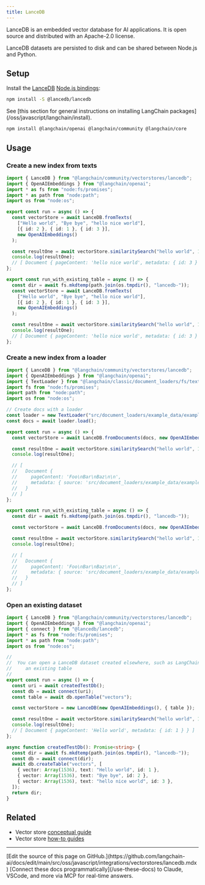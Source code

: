 ```yaml
---
title: LanceDB
---
```


LanceDB is an embedded vector database for AI applications. It is open source and distributed with an Apache-2.0 license.

LanceDB datasets are persisted to disk and can be shared between Node.js and Python.

## Setup

Install the [LanceDB](https://github.com/lancedb/lancedb) [Node.js bindings](https://www.npmjs.com/package/@lancedb/lancedb):

```bash npm
npm install -S @lancedb/lancedb
```
<Tip>
See [this section for general instructions on installing LangChain packages](/oss/javascript/langchain/install).
</Tip>

```bash npm
npm install @langchain/openai @langchain/community @langchain/core
```

## Usage

### Create a new index from texts

```typescript
import { LanceDB } from "@langchain/community/vectorstores/lancedb";
import { OpenAIEmbeddings } from "@langchain/openai";
import * as fs from "node:fs/promises";
import * as path from "node:path";
import os from "node:os";

export const run = async () => {
  const vectorStore = await LanceDB.fromTexts(
    ["Hello world", "Bye bye", "hello nice world"],
    [{ id: 2 }, { id: 1 }, { id: 3 }],
    new OpenAIEmbeddings()
  );

  const resultOne = await vectorStore.similaritySearch("hello world", 1);
  console.log(resultOne);
  // [ Document { pageContent: 'hello nice world', metadata: { id: 3 } } ]
};

export const run_with_existing_table = async () => {
  const dir = await fs.mkdtemp(path.join(os.tmpdir(), "lancedb-"));
  const vectorStore = await LanceDB.fromTexts(
    ["Hello world", "Bye bye", "hello nice world"],
    [{ id: 2 }, { id: 1 }, { id: 3 }],
    new OpenAIEmbeddings()
  );

  const resultOne = await vectorStore.similaritySearch("hello world", 1);
  console.log(resultOne);
  // [ Document { pageContent: 'hello nice world', metadata: { id: 3 } } ]
};
```

### Create a new index from a loader

```typescript
import { LanceDB } from "@langchain/community/vectorstores/lancedb";
import { OpenAIEmbeddings } from "@langchain/openai";
import { TextLoader } from "@langchain/classic/document_loaders/fs/text";
import fs from "node:fs/promises";
import path from "node:path";
import os from "node:os";

// Create docs with a loader
const loader = new TextLoader("src/document_loaders/example_data/example.txt");
const docs = await loader.load();

export const run = async () => {
  const vectorStore = await LanceDB.fromDocuments(docs, new OpenAIEmbeddings());

  const resultOne = await vectorStore.similaritySearch("hello world", 1);
  console.log(resultOne);

  // [
  //   Document {
  //     pageContent: 'Foo\nBar\nBaz\n\n',
  //     metadata: { source: 'src/document_loaders/example_data/example.txt' }
  //   }
  // ]
};

export const run_with_existing_table = async () => {
  const dir = await fs.mkdtemp(path.join(os.tmpdir(), "lancedb-"));

  const vectorStore = await LanceDB.fromDocuments(docs, new OpenAIEmbeddings());

  const resultOne = await vectorStore.similaritySearch("hello world", 1);
  console.log(resultOne);

  // [
  //   Document {
  //     pageContent: 'Foo\nBar\nBaz\n\n',
  //     metadata: { source: 'src/document_loaders/example_data/example.txt' }
  //   }
  // ]
};
```

### Open an existing dataset

```typescript
import { LanceDB } from "@langchain/community/vectorstores/lancedb";
import { OpenAIEmbeddings } from "@langchain/openai";
import { connect } from "@lancedb/lancedb";
import * as fs from "node:fs/promises";
import * as path from "node:path";
import os from "node:os";

//
//  You can open a LanceDB dataset created elsewhere, such as LangChain Python, by opening
//     an existing table
//
export const run = async () => {
  const uri = await createdTestDb();
  const db = await connect(uri);
  const table = await db.openTable("vectors");

  const vectorStore = new LanceDB(new OpenAIEmbeddings(), { table });

  const resultOne = await vectorStore.similaritySearch("hello world", 1);
  console.log(resultOne);
  // [ Document { pageContent: 'Hello world', metadata: { id: 1 } } ]
};

async function createdTestDb(): Promise<string> {
  const dir = await fs.mkdtemp(path.join(os.tmpdir(), "lancedb-"));
  const db = await connect(dir);
  await db.createTable("vectors", [
    { vector: Array(1536), text: "Hello world", id: 1 },
    { vector: Array(1536), text: "Bye bye", id: 2 },
    { vector: Array(1536), text: "hello nice world", id: 3 },
  ]);
  return dir;
}
```

## Related

- Vector store [conceptual guide](/oss/javascript/integrations/vectorstores)
- Vector store [how-to guides](/oss/javascript/integrations/vectorstores)

---

<Callout icon="pen-to-square" iconType="regular">
    [Edit the source of this page on GitHub.](https://github.com/langchain-ai/docs/edit/main/src/oss/javascript/integrations/vectorstores/lancedb.mdx)
</Callout>
<Tip icon="terminal" iconType="regular">
    [Connect these docs programmatically](/use-these-docs) to Claude, VSCode, and more via MCP for    real-time answers.
</Tip>

